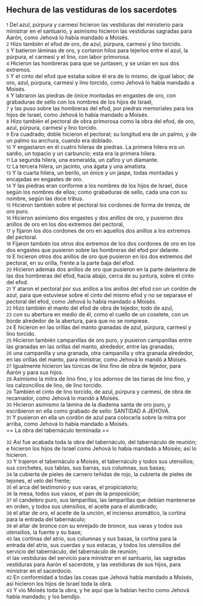 == Hechura de las vestiduras de los sacerdotes ==

{{anchor|1}} <small>1</small> Del azul, púrpura y carmesí hicieron las vestiduras del ministerio para ministrar en el santuario, y asimismo hicieron las vestiduras sagradas para Aarón, como Jehová lo había mandado a Moisés.<br>
{{anchor|2}} <small>2</small> Hizo también el efod de oro, de azul, púrpura, carmesí y lino torcido.<br>
{{anchor|3}} <small>3</small> Y batieron láminas de oro, y cortaron hilos para tejerlos entre el azul, la púrpura, el carmesí y el lino, con labor primorosa.<br>
{{anchor|4}} <small>4</small> Hicieron las hombreras para que se juntasen, y se unían en sus dos extremos.<br>
{{anchor|5}} <small>5</small> Y el cinto del efod que estaba sobre él era de lo mismo, de igual labor; de oro, azul, púrpura, carmesí y lino torcido, como Jehová lo había mandado a Moisés.<br>
{{anchor|6}} <small>6</small> Y labraron las piedras de ónice montadas en engastes de oro, con grabaduras de sello con los nombres de los hijos de Israel,<br>
{{anchor|7}} <small>7</small> y las puso sobre las hombreras del efod, por piedras memoriales para los hijos de Israel, como Jehová lo había mandado a Moisés.<br>
{{anchor|8}} <small>8</small> Hizo también el pectoral de obra primorosa como la obra del efod, de oro, azul, púrpura, carmesí y lino torcido.<br>
{{anchor|9}} <small>9</small> Era cuadrado; doble hicieron el pectoral; su longitud era de un palmo,  y de un palmo su anchura, cuando era doblado.<br>
{{anchor|10}} <small>10</small> Y engastaron en él cuatro hileras de piedras. La primera hilera era un sardio, un topacio y un carbunclo; esta era la primera hilera.<br>
{{anchor|11}} <small>11</small> La segunda hilera, una esmeralda, un zafiro y un diamante.<br>
{{anchor|12}} <small>12</small> La tercera hilera, un jacinto, una ágata y una amatista.<br>
{{anchor|13}} <small>13</small> Y la cuarta hilera, un berilo, un ónice y un jaspe, todas montadas y encajadas en engastes de oro.<br>
{{anchor|14}} <small>14</small> Y las piedras eran conforme a los nombres de los hijos de Israel, doce según los nombres de ellos; como grabaduras de sello, cada una con su nombre, según las doce tribus.<br>
{{anchor|15}} <small>15</small> Hicieron también sobre el pectoral los cordones de forma de trenza, de oro puro.<br>
{{anchor|16}} <small>16</small> Hicieron asimismo dos engastes y dos anillos de oro, y pusieron dos anillos de oro en los dos extremos del pectoral,<br>
{{anchor|17}} <small>17</small> y fijaron los dos cordones de oro en aquellos dos anillos a los extremos del pectoral.<br>
{{anchor|18}} <small>18</small> Fijaron también los otros dos extremos de los dos cordones de oro en los dos engastes que pusieron sobre las hombreras del efod por delante.<br>
{{anchor|19}} <small>19</small> E hicieron otros dos anillos de oro que pusieron en los dos extremos del pectoral, en su orilla, frente a la parte baja del efod.<br>
{{anchor|20}} <small>20</small> Hicieron además dos anillos de oro que pusieron en la parte delantera de las dos hombreras del efod, hacia abajo, cerca de su juntura, sobre el cinto del efod.<br>
{{anchor|21}} <small>21</small> Y ataron el pectoral por sus anillos a los anillos del efod con un cordón de azul, para que estuviese sobre el cinto del mismo efod y no se separase el pectoral del efod, como Jehová lo había mandado a Moisés.<br>
{{anchor|22}} <small>22</small> Hizo también el manto del efod de obra de tejedor, todo de azul,<br>
{{anchor|23}} <small>23</small> con su abertura en medio de él, como el cuello de un coselete, con un borde alrededor de la abertura, para que no se rompiese.<br>
{{anchor|24}} <small>24</small> E hicieron en las orillas del manto granadas de azul, púrpura, carmesí y lino torcido.<br>
{{anchor|25}} <small>25</small> Hicieron también campanillas de oro puro, y pusieron campanillas entre las granadas en las orillas del manto, alrededor, entre las granadas;<br>
{{anchor|26}} <small>26</small> una campanilla y una granada, otra campanilla y otra granada alrededor, en las orillas del manto, para ministrar, como Jehová lo mandó a Moisés.<br>
{{anchor|27}} <small>27</small> Igualmente hicieron las túnicas de lino fino de obra de tejedor, para Aarón y para sus hijos.<br>
{{anchor|28}} <small>28</small> Asimismo la mitra de lino fino, y los adornos de las tiaras de lino fino, y los calzoncillos de lino, de lino torcido.<br>
{{anchor|29}} <small>29</small> También el cinto de lino torcido, de azul, púrpura y carmesí, de obra de recamador, como Jehová lo mandó a Moisés.<br>
{{anchor|30}} <small>30</small> Hicieron asimismo la lámina de la diadema santa de oro puro, y escribieron en ella como grabado de sello: SANTIDAD A JEHOVÁ.<br>
{{anchor|31}} <small>31</small> Y pusieron en ella un cordón de azul para colocarla sobre la mitra por arriba, como Jehová lo había mandado a Moisés.<br>
== La obra del tabernáculo terminada ==

{{anchor|32}} <small>32</small> Así fue acabada toda la obra del tabernáculo, del tabernáculo de reunión; e hicieron los hijos de Israel como Jehová lo había mandado a Moisés; así lo hicieron.<br>
{{anchor|33}} <small>33</small> Y trajeron el tabernáculo a Moisés, el tabernáculo y todos sus utensilios; sus corchetes, sus tablas, sus barras, sus columnas, sus basas;<br>
{{anchor|34}} <small>34</small> la cubierta de pieles de carnero teñidas de rojo, la cubierta de pieles de tejones, el velo del frente;<br>
{{anchor|35}} <small>35</small> el arca del testimonio y sus varas, el propiciatorio;<br>
{{anchor|36}} <small>36</small> la mesa, todos sus vasos, el pan de la proposición;<br>
{{anchor|37}} <small>37</small> el candelero puro, sus lamparillas, las lamparillas que debían mantenerse en orden, y todos sus utensilios, el aceite para el alumbrado;<br>
{{anchor|38}} <small>38</small> el altar de oro, el aceite de la unción, el incienso aromático, la cortina para la entrada del tabernáculo;<br>
{{anchor|39}} <small>39</small> el altar de bronce con su enrejado de bronce, sus varas y todos sus utensilios, la fuente y su base;<br>
{{anchor|40}} <small>40</small> las cortinas del atrio, sus columnas y sus basas, la cortina para la entrada del atrio, sus cuerdas y sus estacas, y todos los utensilios del servicio del tabernáculo, del tabernáculo de reunión;<br>
{{anchor|41}} <small>41</small> las vestiduras del servicio para ministrar en el santuario, las sagradas vestiduras para Aarón el sacerdote, y las vestiduras de sus hijos, para ministrar en el sacerdocio.<br>
{{anchor|42}} <small>42</small> En conformidad a todas las cosas que Jehová había mandado a Moisés, así hicieron los hijos de Israel toda la obra.<br>
{{anchor|43}} <small>43</small> Y vio Moisés toda la obra, y he aquí que la habían hecho como Jehová había mandado; y los bendijo.<br>
